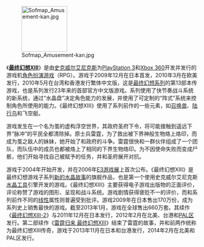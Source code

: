[[File:Sofmap_Amusement-kan.jpg|120px]]

《'''[[最终幻想XIII|最终幻想XIII]]'''》是由[[史克威尔艾尼克斯|史克威尔艾尼克斯]]为[[PlayStation_3|PlayStation 3]]和[[Xbox_360|Xbox 360]]开发并发行的游戏机[[电子角色扮演游戏|角色扮演游戏]]（RPG）。游戏于2009年12月在日本首发，2010年3月在欧美发行，2010年5月在台湾和香港发行繁体中文版，这是[[最终幻想系列|最终幻想系列]]的第13部本传游戏，也是系列发行23年来的首部官方中文版游戏。系列使用了快节奏战斗系统的新系统，通过“水晶盘”决定角色能力的发展，并使用了可定制的“阵式”系统来控制角色所使用的能力。《最终幻想XIII》使用了系列前作的一些元素，如[[最终幻想系列中的召唤兽|召唤兽]]、[[陆行鸟|陆行鸟]]和飞空艇。

游戏发生在一个名为茧的虚构浮空世界，其政府圣府下令，将可能接触到遥远下界“脉冲”的平民全都清除掉。原士兵雷霆，为了救出被下界神般生物烙上烙印，而成为茧之敌人的妹妹，她开始了和政府的斗争。雷霆很快和一群伙伴组成了一个团队，而队伍中的成员也都被烙上了相同的下界生物烙印。为不因使命失败而变成尸骸，他们开始寻找自己被赋予的任务，并和圣府展开对抗。

游戏于2004年开始开发，并在2006年[[E3游戏展|E3游戏展]]上首次公布。《最终幻想XIII》是最终幻想游戏子系列[[新的水晶故事|新的水晶故事]]的旗舰作品，也是第一个使用史克威尔艾尼克斯[[水晶工具|水晶工具]]引擎开发的游戏。《最终幻想XIII》主要获得电子游戏出版物的正面评价，评论称赞了游戏的图形、呈现和战斗系统。游戏剧情获得褒贬不一的评价，而和系列前作不同的[[非线性游戏|线性]]属性则普遍受到批评。游戏2009年在日本售出170万份，成为系列史上销售最快的游戏。截至2013年1月，游戏在全球售出660万套。其续作《[[最终幻想XIII-2|最终幻想XIII-2]]》与2011年12月在日本发行，2012年2月在北美、台港和[[PAL区|PAL区]]发行。第二部续作《[[雷霆归来_最终幻想XIII|雷霆归来 最终幻想XIII]]》结束了雷霆的故事，并和前两作统称为最终幻想XIII传奇，游戏于2013年11月在日本和台港发行，2014年2月在北美和PAL区发行。